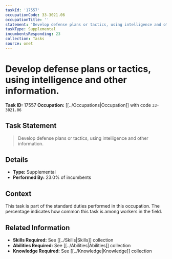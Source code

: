 ```yaml
---
taskId: '17557'
occupationCode: 33-3021.06
occupationTitle: ''
statement: 'Develop defense plans or tactics, using intelligence and other information.'
taskType: Supplemental
incumbentsResponding: 23
collection: Tasks
source: onet
---
```

# Develop defense plans or tactics, using intelligence and other information.

**Task ID:** 17557
**Occupation:** [[../Occupations|Occupation]] with code `33-3021.06`

## Task Statement

> Develop defense plans or tactics, using intelligence and other information.

## Details

- **Type:** Supplemental
- **Performed By:** 23.0% of incumbents

## Context

This task is part of the standard duties performed in this occupation. The percentage indicates how common this task is among workers in the field.

## Related Information

- **Skills Required:** See [[../Skills|Skills]] collection
- **Abilities Required:** See [[../Abilities|Abilities]] collection
- **Knowledge Required:** See [[../Knowledge|Knowledge]] collection
